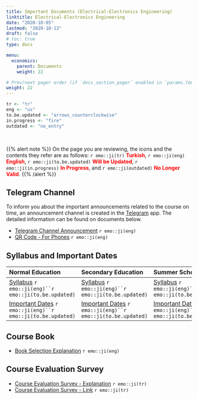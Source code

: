 ```yaml
---
title: Important Documents (Electrical-Electronics Engineering)
linktitle: Electrical-Electronics Engineering
date: "2020-10-05"
lastmod: "2020-10-13"
draft: false
# toc: true
type: docs

menu:
  economics:
    parent: Documents
    weight: 22

# Prev/next pager order (if `docs_section_pager` enabled in `params.toml`)
weight: 22
---
```


```r
tr <- "tr"
eng <- "us"
to.be.updated <- "arrows_counterclockwise"
in.progress <- "fire"
outdated <- "no_entry"
```

<br>

{{% alert note %}}
On the page you are reviewing, the icons and the contents they refer are as follows: `r emo::ji(tr)` <font color="red">**Turkish**</font>, `r emo::ji(eng)` <font color="red">**English**</font>, `r emo::ji(to.be.updated)` <font color="red">**Will be Updated**</font>, `r emo::ji(in.progress)` <font color="red">**In Progress**</font>, and `r emo::ji(outdated)` <font color="red">**No Longer Valid**</font>.
{{% /alert %}}

## Telegram Channel
To inform you about the important announcements related to the course on time, an announcement channel is created in the [Telegram](https://telegram.org/) app. The detailed information can be found on documents below.  

- [Telegram Channel Announcement](`r paste0(economics.path, "EE/Economics_Telegram Channel Announcement_Info.pdf")`) `r emo::ji(eng)`
- [QR Code - For Phones](`r paste0(economics.path, "EE/Economics_Telegram Channel Announcement_Flyer.pdf")`) `r emo::ji(eng)`

## Syllabus and Important Dates
| Normal Education | Secondary Education | Summer School |
| :--- | :--- |:--- |
| [Syllabus](`r paste0(economics.path, "EE/Economics_NE - Syllabus (Kara).pdf")`) `r emo::ji(eng)``r emo::ji(to.be.updated)` | [Syllabus](`r paste0(economics.path, "EE/Economics_SE - Syllabus (Kara).pdf")`) `r emo::ji(eng)``r emo::ji(to.be.updated)` |[Syllabus](`r paste0(economics.path, "EE/Economics - Syllabus (Kara).pdf")`) `r emo::ji(eng)``r emo::ji(to.be.updated)` |
| [Important Dates](`r paste0(economics.path, "EE/Economics_NE - Important Dates (Kara).pdf")`) `r emo::ji(eng)``r emo::ji(to.be.updated)` | [Important Dates](`r paste0(economics.path, "EE/Economics_SE - Important Dates (Kara).pdf")`) `r emo::ji(eng)``r emo::ji(to.be.updated)` |[Important Dates](`r paste0(economics.path, "EE/Economics - Important Dates (Kara).pdf")`) `r emo::ji(eng)``r emo::ji(to.be.updated)` |

## Course Book
- [Book Selection Explanation](`r paste0(economics.path, "Economics_Book Selection Explanation.pdf")`) `r emo::ji(eng)`

## Course Evaluation Survey
- [Course Evaluation Survey - Explanation](`r paste0(economics.path, "EE/Economics_Course Evaluation Survey.pdf")`) `r emo::ji(tr)`
- [Course Evaluation Survey - Link](https://forms.gle/EEd4Whw9pqEPxzeY7) `r emo::ji(tr)`
